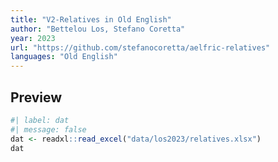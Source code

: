 ```yaml
---
title: "V2-Relatives in Old English"
author: "Bettelou Los, Stefano Coretta"
year: 2023
url: "https://github.com/stefanocoretta/aelfric-relatives"
languages: "Old English"
---
```


## Preview

```r
#| label: dat
#| message: false
dat <- readxl::read_excel("data/los2023/relatives.xlsx")
dat
```
